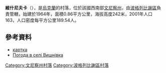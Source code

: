 {{coord|49|31|8|N|29|6|50|E|scale:30000|display=title}}

'''維什尼夫卡'''（{{lang-uk|Вишнівка}}），是[[烏克蘭|烏克蘭]]的村落，位於該國西南部[[文尼察州|文尼察州]]，由[[波格列比謝區|波格列比謝區]]負責管轄，始建於1964年，面積0.86平方公里，海拔高度242米，2001年人口163，人口密度每平方公里189.54人。

==參考資料==
* [http://gska2.rada.gov.ua/pls/z7502/A005?rdat1=29.06.2010&rf7571=2764 картка]{{dead link|date=2018年4月 |bot=InternetArchiveBot |fix-attempted=yes }}
* [http://weather.in.ua/ua/vinnickaja/3809 Погода в селі Вишнівка] {{Wayback|url=http://weather.in.ua/ua/vinnickaja/3809 |date=20111220083031 }}

[[Category:文尼察州村落|Category:文尼察州村落]]
[[Category:波格列比謝區村落|Category:波格列比謝區村落]]


{{Vinnytsia-geo-stub}}